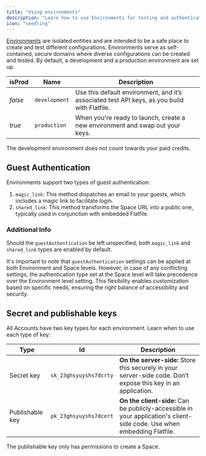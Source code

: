 ```yaml
---
title: "Using environments"
description: "Learn how to use Environments for testing and authentication."
icon: "seedling"
---
```


<Snippet file="dxpbanner.mdx"/>

<Tooltip tip="Learn more about Environments">[Environments](../developer-tools/environment)</Tooltip> are isolated entities and are intended to be a safe place to create and test different configurations. 
Environments serve as self-contained, secure domains where diverse configurations can be created and tested. By default, a development and a production environment are set up.

| isProd | Name | Description |
| --- | --- | --- |
| *false* | `development` | Use this default environment, and it’s associated test API keys, as you build with Flatfile. |
| *true* | `production` | When you're ready to launch, create a new environment and swap out your keys. |

<Note>The development environment does not count towards your paid credits.</Note>

## Guest Authentication

Environments support two types of guest authentication:

1. `magic_link`: This method dispatches an email to your guests, which includes a magic link to facilitate login.
2. `shared_link`: This method transforms the Space URL into a public one, typically used in conjunction with embedded Flatfile.

### Additional Info

Should the `guestAuthentication` be left unspecified, both `magic_link` and `shared_link` types are enabled by default.

It's important to note that `guestAuthentication` settings can be applied at both Environment and Space levels. However, in case of any conflicting settings, the authentication type set at the Space level will take precedence over the Environment level setting. This flexibility enables customization based on specific needs, ensuring the right balance of accessibility and security.

## Secret and publishable keys

All Accounts have two key types for each environment. Learn when to use each type of key:

| Type | Id | Description |
| --- | --- | --- |
| Secret key | `sk_23ghsyuyshs7dcrty` | **On the server-side:** Store this securely in your server-side code. Don’t expose this key in an application. |
| Publishable key | `pk_23ghsyuyshs7dcert` | **On the client-side:** Can be publicly-accessible in your application's client-side code. Use when embedding Flatfile. |

<Warning>The publishable key only has permissions to create a Space.</Warning>